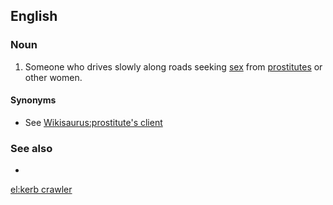 ==English==

===Noun===
{{en-noun}}

# {{lb|en|British}} Someone who drives slowly along roads seeking [[sex]] from [[prostitute]]s or other women.

====Synonyms====
* See [[Wikisaurus:prostitute's client]]

===See also===
* {{l|en|kerb crawling}}

[[el:kerb crawler]]